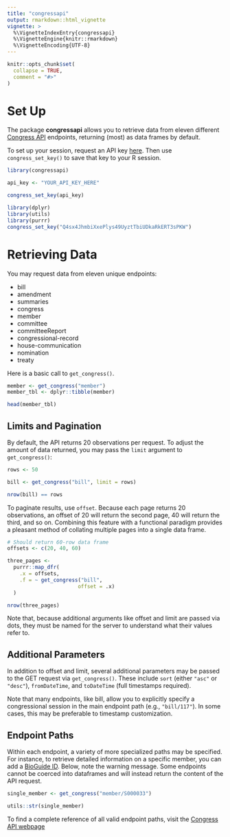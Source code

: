 ```yaml
---
title: "congressapi"
output: rmarkdown::html_vignette
vignette: >
  %\VignetteIndexEntry{congressapi}
  %\VignetteEngine{knitr::rmarkdown}
  %\VignetteEncoding{UTF-8}
---
```


```r
knitr::opts_chunk$set(
  collapse = TRUE,
  comment = "#>"
)

```

# Set Up

The package **congressapi** allows you to retrieve data from eleven different [Congress API](https://api.congress.gov/) endpoints, returning (most) as data frames by default.

To set up your session, request an API key [here](https://api.congress.gov/sign-up/). Then use `congress_set_key()` to save that key to your R session.

```r
library(congressapi)

api_key <- "YOUR_API_KEY_HERE"

congress_set_key(api_key)

```

```r
library(dplyr)
library(utils)
library(purrr)
congress_set_key("Q4sx4JhmbiXxePlys49UyztTbiUDkaRkERT3sPKW")
```

# Retrieving Data

You may request data from eleven unique endpoints:

* bill
* amendment
* summaries
* congress
* member
* committee
* committeeReport
* congressional-record
* house-communication
* nomination
* treaty

Here is a basic call to `get_congress()`.

```r
member <- get_congress("member")
member_tbl <- dplyr::tibble(member)

head(member_tbl)
```

## Limits and Pagination

By default, the API returns 20 observations per request. To adjust the amount of data returned, you may pass the `limit` argument to `get_congress()`:

```r
rows <- 50

bill <- get_congress("bill", limit = rows)

nrow(bill) == rows
```
To paginate results, use `offset`. Because each page returns 20 observations, an offset of 20 will return the second page, 40 will return the third, and so on. Combining this feature with a functional paradigm provides a pleasant method of collating multiple pages into a single data frame.

```r
# Should return 60-row data frame
offsets <- c(20, 40, 60)

three_pages <-
  purrr::map_dfr(
    .x = offsets,
    .f = ~ get_congress("bill",
                       offset = .x)
  )

nrow(three_pages)

```
Note that, because additional arguments like offset and limit are passed via dots, they must be named for the server to understand what their values refer to.

## Additional Parameters

In addition to offset and limit, several additional parameters may be passed to the GET request via `get_congress()`. These include `sort` (either `"asc"` or `"desc"`), `fromDateTime`, and `toDateTime` (full timestamps required). 

Note that many endpoints, like bill, allow you to explicitly specify a congressional session in the main endpoint path (e.g., `"bill/117"`). In some cases, this may be preferable to timestamp customization.

## Endpoint Paths

Within each endpoint, a variety of more specialized paths may be specified. For instance, to retrieve detailed information on a specific member, you can add a [BioGuide ID](https://www.congress.gov/help/field-values/member-bioguide-ids). Below, note the warning message. Some endpoints cannot be coerced into dataframes and will instead return the content of the API request.

```r
single_member <- get_congress("member/S000033")

utils::str(single_member)
```

To find a complete reference of all valid endpoint paths, visit the [Congress API webpage](https://api.congress.gov/)



